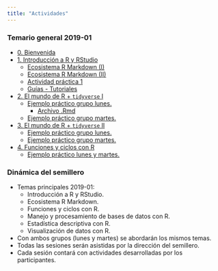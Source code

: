 ```yaml
---
title: "Actividades"
---
```


### Temario general 2019-01
  
  - [0. Bienvenida](/Actividades/0_Bienvenida.html)
  - [1. Introducción a R y RStudio](/Actividades/1_Intro.html)
      - [Ecosistema R Markdown (I)](/Actividades/1_RMarkdown.html)
      - [Ecosistema R Markdown (II)](/Actividades/1.2_RMarkdown.html)
      - [Actividad práctica 1](/Actividades/Actividad1.html)
      - [Guías - Tutoriales](/Actividades/GuiasR.html)
  - [2. El mundo de R + `tidyverse` I](/Actividades/2_MundoR.html)
      - [Ejemplo práctico grupo lunes.](https://rpubs.com/Edimer/477135)
          - [Archivo .Rmd](/Actividades/Indice_Educativo.Rmd)
      - [Ejemplo práctico grupo martes.](https://rpubs.com/Edimer/473384)
  - [3. El mundo de R + `tidyverse` II](/Actividades/2_MundoR_tidy.html)      
      - [Ejemplo práctico grupo lunes.]()
      - [Ejemplo práctico grupo martes.]()
  - [4. Funciones y ciclos con R](3_Funciones.html)
      - [Ejemplo práctico lunes y martes.](/Actividades/Ejemplo.html)      
  
### Dinámica del semillero

  - Temas principales 2019-01:
      - Introducción a R y RStudio.
      - Ecosistema R Markdown.
      - Funciones y ciclos con R.
      - Manejo y procesamiento de bases de datos con R.
      - Estadística descriptiva con R.
      - Visualización de datos con R.
  - Con ambos grupos (lunes y martes) se abordarán los mismos temas.
  - Todas las sesiones serán asistidas por la dirección del semillero.
  - Cada sesión contará con actividades desarrolladas por los participantes.